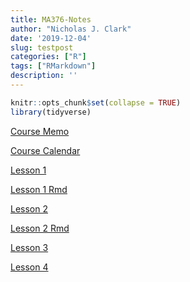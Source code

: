 ```yaml
---
title: MA376-Notes
author: "Nicholas J. Clark"
date: '2019-12-04'
slug: testpost
categories: ["R"]
tags: ["RMarkdown"]
description: ''
---
```



```r
knitr::opts_chunk$set(collapse = TRUE)
library(tidyverse)
```


[Course Memo](https://gallant-ritchie-afafb4.netlify.com/files/CourseNotes/Instructional Memorandum Ma376 20-2 Draft.pdf)

[Course Calendar](https://gallant-ritchie-afafb4.netlify.com/files/CourseNotes/MA376 Syllabus 20-2.pdf)

[Lesson 1](https://github.com/nick3703/MA376/blob/master/Lsn_1.pdf)

[Lesson 1 Rmd](https://github.com/nick3703/MA376/blob/master/Lsn%201.Rmd)

[Lesson 2](https://github.com/nick3703/MA376/blob/master/Lsn_2_376.pdf)

[Lesson 2 Rmd](https://github.com/nick3703/MA376/blob/master/Lsn_2_376.Rmd)

[Lesson 3](https://gallant-ritchie-afafb4.netlify.com/files/CourseNotes/Lsn_3.pdf)

[Lesson 4](https://gallant-ritchie-afafb4.netlify.com/files/CourseNotes/Lsn_4.pdf)